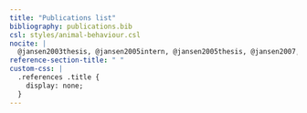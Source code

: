 ---
title: "Publications list"
bibliography: publications.bib
csl: styles/animal-behaviour.csl
nocite: |
  @jansen2003thesis, @jansen2005intern, @jansen2005thesis, @jansen2007, @jansen2012, @jansen2013, @jansen2013thesis, @manser2014, @townsend2017, @akinyi2019, @habig2019, @levy2020, @grieneisen2020, @grieneisen2021, @bjork2022, @gordon2023, @paietta2023, @roche2023, @weibel2024
reference-section-title: " "  
custom-css: |
  .references .title {
    display: none;
  }
---




<!-- As point make bold author name. This would be so cool -->
<!-- At some point be inspired by https://github.com/jhelvy/jhelvy_quarto/blob/main/research.qmd -->
